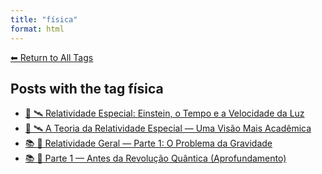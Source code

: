 ```yaml
---
title: "física"
format: html
---
```


[⬅ Return to All Tags](../tags.qmd)

## Posts with the tag **física**

- [📘 🛰️ Relatividade Especial: Einstein, o Tempo e a Velocidade da Luz](/posts/physics/relatividade-especial.html)
- [📘 🛰️ A Teoria da Relatividade Especial — Uma Visão Mais Acadêmica](/posts/physics/relatividade-especial-academico.html)
- [📚 🌠 Relatividade Geral — Parte 1: O Problema da Gravidade](/posts/physics/relatividade-geral-parte1.html)
- [📚 🧬 Parte 1 — Antes da Revolução Quântica (Aprofundamento)](/posts/physics/parte-1-mecanica-quantica.html)
